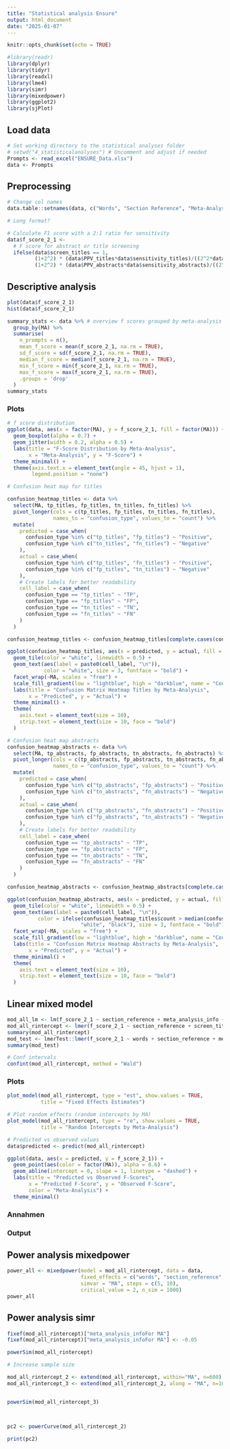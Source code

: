 ```yaml
---
title: "Statistical analysis Ensure"
output: html_document
date: "2025-01-07"
---
```


```r
knitr::opts_chunk$set(echo = TRUE)
```

```r
#library(readr)
library(dplyr)
library(tidyr)
library(readxl)
library(lme4)
library(simr)
library(mixedpower)
library(ggplot2)
library(sjPlot)
```

## Load data

```r
# Set working directory to the statistical analyses folder
# setwd("4_statisticalanalyses") # Uncomment and adjust if needed
Prompts <- read_excel("ENSURE_Data.xlsx")
data <- Prompts
```

## Preprocessing

```r
# Change col names
data.table::setnames(data, c("Words", "Section Reference", "Meta-Analysis Info"), c("words", "section_reference", "meta_analysis_info"))

# Long format?
```

```r
# Calculate F1 score with a 2:1 ratio for sensitivity
data$f_score_2_1 <- 
  # F score for abstract or title screening
  ifelse(data$screen_titles == 1, 
         (1+2^2) * (data$PPV_titles*data$sensitivity_titles)/((2^2*data$PPV_titles) + data$sensitivity_titles),
         (1+2^2) * (data$PPV_abstracts*data$sensitivity_abstracts)/((2^2*data$PPV_abstracts) + data$sensitivity_abstracts))

```


## Descriptive analysis

```r
plot(data$f_score_2_1)
hist(data$f_score_2_1)
```


```r
summary_stats <- data %>% # overview f scores grouped by meta-analysis
  group_by(MA) %>%
  summarise(
    n_prompts = n(),
    mean_f_score = mean(f_score_2_1, na.rm = TRUE),
    sd_f_score = sd(f_score_2_1, na.rm = TRUE),
    median_f_score = median(f_score_2_1, na.rm = TRUE),
    min_f_score = min(f_score_2_1, na.rm = TRUE),
    max_f_score = max(f_score_2_1, na.rm = TRUE),
    .groups = 'drop'
  )
summary_stats
```

### Plots

```r
# f score distribution
ggplot(data, aes(x = factor(MA), y = f_score_2_1, fill = factor(MA))) +
  geom_boxplot(alpha = 0.7) +
  geom_jitter(width = 0.2, alpha = 0.5) +
  labs(title = "F-Score Distribution by Meta-Analysis",
       x = "Meta-Analysis", y = "F-Score") +
  theme_minimal() +
  theme(axis.text.x = element_text(angle = 45, hjust = 1),
        legend.position = "none")

```

```r
# Confusion heat map for titles

confusion_heatmap_titles <- data %>%
  select(MA, tp_titles, fp_titles, tn_titles, fn_titles) %>%
  pivot_longer(cols = c(tp_titles, fp_titles, tn_titles, fn_titles),
               names_to = "confusion_type", values_to = "count") %>%
  mutate(
    predicted = case_when(
      confusion_type %in% c("tp_titles", "fp_titles") ~ "Positive",
      confusion_type %in% c("tn_titles", "fn_titles") ~ "Negative"
    ),
    actual = case_when(
      confusion_type %in% c("tp_titles", "fn_titles") ~ "Positive", 
      confusion_type %in% c("fp_titles", "tn_titles") ~ "Negative"
    ),
    # Create labels for better readability
    cell_label = case_when(
      confusion_type == "tp_titles" ~ "TP",
      confusion_type == "fp_titles" ~ "FP", 
      confusion_type == "tn_titles" ~ "TN",
      confusion_type == "fn_titles" ~ "FN"
    )
  )

confusion_heatmap_titles <- confusion_heatmap_titles[complete.cases(confusion_heatmap_titles),]

ggplot(confusion_heatmap_titles, aes(x = predicted, y = actual, fill = count)) +
  geom_tile(color = "white", linewidth = 0.5) +
  geom_text(aes(label = paste0(cell_label, "\n")), 
            color = "white", size = 3, fontface = "bold") +
  facet_wrap(~MA, scales = "free") +
  scale_fill_gradient(low = "lightblue", high = "darkblue", name = "Count") +
  labs(title = "Confusion Matrix Heatmap Titles by Meta-Analysis",
       x = "Predicted", y = "Actual") +
  theme_minimal() +
  theme(
    axis.text = element_text(size = 10),
    strip.text = element_text(size = 10, face = "bold")
  )

# Confusion heat map abstracts
confusion_heatmap_abstracts <- data %>%
  select(MA, tp_abstracts, fp_abstracts, tn_abstracts, fn_abstracts) %>%
  pivot_longer(cols = c(tp_abstracts, fp_abstracts, tn_abstracts, fn_abstracts),
               names_to = "confusion_type", values_to = "count") %>%
  mutate(
    predicted = case_when(
      confusion_type %in% c("tp_abstracts", "fp_abstracts") ~ "Positive",
      confusion_type %in% c("tn_abstracts", "fn_abstracts") ~ "Negative"
    ),
    actual = case_when(
      confusion_type %in% c("tp_abstracts", "fn_abstracts") ~ "Positive", 
      confusion_type %in% c("fp_abstracts", "tn_abstracts") ~ "Negative"
    ),
    # Create labels for better readability
    cell_label = case_when(
      confusion_type == "tp_abstracts" ~ "TP",
      confusion_type == "fp_abstracts" ~ "FP", 
      confusion_type == "tn_abstracts" ~ "TN",
      confusion_type == "fn_abstracts" ~ "FN"
    )
  )

confusion_heatmap_abstracts <- confusion_heatmap_abstracts[complete.cases(confusion_heatmap_abstracts),]

ggplot(confusion_heatmap_abstracts, aes(x = predicted, y = actual, fill = count)) +
  geom_tile(color = "white", linewidth = 0.5) +
  geom_text(aes(label = paste0(cell_label, "\n")), 
          color = ifelse(confusion_heatmap_titles$count > median(confusion_heatmap_titles$count, na.rm = TRUE), 
                        "white", "black"), size = 3, fontface = "bold") +
  facet_wrap(~MA, scales = "free") +
  scale_fill_gradient(low = "lightblue", high = "darkblue", name = "Count") +
  labs(title = "Confusion Matrix Heatmap Abstracts by Meta-Analysis",
       x = "Predicted", y = "Actual") +
  theme_minimal() +
  theme(
    axis.text = element_text(size = 10),
    strip.text = element_text(size = 10, face = "bold")
  )

```


## Linear mixed model

```r
mod_all_lm <- lm(f_score_2_1 ~ section_reference + meta_analysis_info + screen_titles, data = data)
mod_all_rintercept <- lmer(f_score_2_1 ~ section_reference + screen_titles + meta_analysis_info + words + (1|MA), data = data)
summary(mod_all_rintercept)
mod_test <- lmerTest::lmer(f_score_2_1 ~ words + section_reference + meta_analysis_info + screen_titles + (1|MA), data = data)
summary(mod_test)
```

```r
# Conf intervals
confint(mod_all_rintercept, method = "Wald")
```


### Plots

```r
plot_model(mod_all_rintercept, type = "est", show.values = TRUE, 
           title = "Fixed Effects Estimates")

# Plot random effects (random intercepts by MA)
plot_model(mod_all_rintercept, type = "re", show.values = TRUE,
           title = "Random Intercepts by Meta-Analysis")

# Predicted vs observed values
data$predicted <- predict(mod_all_rintercept)

ggplot(data, aes(x = predicted, y = f_score_2_1)) +
  geom_point(aes(color = factor(MA)), alpha = 0.6) +
  geom_abline(intercept = 0, slope = 1, linetype = "dashed") +
  labs(title = "Predicted vs Observed F-Scores",
       x = "Predicted F-Score", y = "Observed F-Score",
       color = "Meta-Analysis") +
  theme_minimal()

```


### Annahmen

### Output


## Power analysis mixedpower

```r
power_all <- mixedpower(model = mod_all_rintercept, data = data,
                        fixed_effects = c("words", "section_reference", "meta_analysis_info", "screen_titles"),
                        simvar = "MA", steps = c(5, 10),
                        critical_value = 2, n_sim = 1000)
power_all
```


## Power analysis simr

```r
fixef(mod_all_rintercept)["meta_analysis_infoFor MA"]
fixef(mod_all_rintercept)["meta_analysis_infoFor MA"] <- -0.05
```

```r
powerSim(mod_all_rintercept)
```

```r
# Increase sample size

mod_all_rintercept_2 <- extend(mod_all_rintercept, within="MA", n=600)
mod_all_rintercept_3 <- extend(mod_all_rintercept_2, along = "MA", n=10)


powerSim(mod_all_rintercept_3)



pc2 <- powerCurve(mod_all_rintercept_2)

print(pc2)

```

